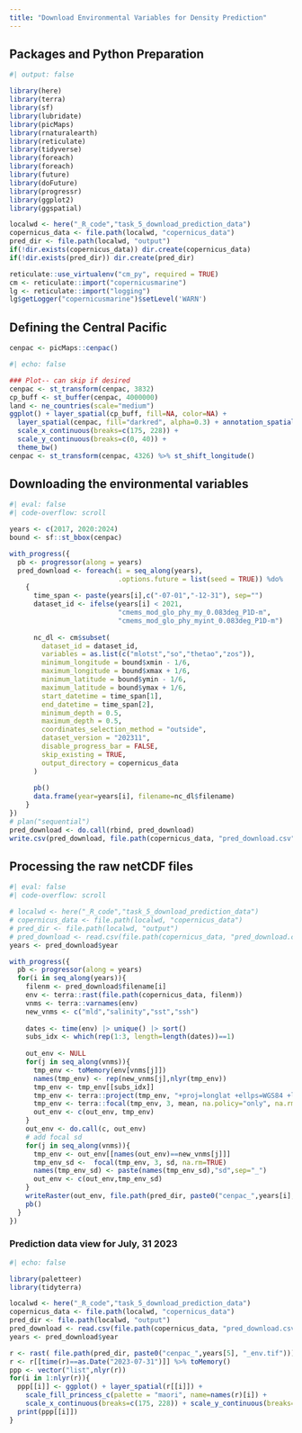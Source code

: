 ```yaml
---
title: "Download Environmental Variables for Density Prediction"
---
```


## Packages and Python Preparation

```r
#| output: false

library(here)
library(terra)
library(sf)
library(lubridate)
library(picMaps)
library(rnaturalearth)
library(reticulate) 
library(tidyverse)
library(foreach)
library(foreach)
library(future)
library(doFuture)
library(progressr)
library(ggplot2)
library(ggspatial)

localwd <- here("_R_code","task_5_download_prediction_data")
copernicus_data <- file.path(localwd, "copernicus_data")
pred_dir <- file.path(localwd, "output")
if(!dir.exists(copernicus_data)) dir.create(copernicus_data)
if(!dir.exists(pred_dir)) dir.create(pred_dir)

reticulate::use_virtualenv("cm_py", required = TRUE)
cm <- reticulate::import("copernicusmarine")
lg <- reticulate::import("logging")
lg$getLogger("copernicusmarine")$setLevel('WARN')
```

## Defining the Central Pacific

```r
cenpac <- picMaps::cenpac()
```

```r
#| echo: false

### Plot-- can skip if desired
cenpac <- st_transform(cenpac, 3832)
cp_buff <- st_buffer(cenpac, 4000000)
land <- ne_countries(scale="medium")
ggplot() + layer_spatial(cp_buff, fill=NA, color=NA) + 
  layer_spatial(cenpac, fill="darkred", alpha=0.3) + annotation_spatial(land) +
  scale_x_continuous(breaks=c(175, 228)) +
  scale_y_continuous(breaks=c(0, 40)) +
  theme_bw()
cenpac <- st_transform(cenpac, 4326) %>% st_shift_longitude()
```

## Downloading the environmental variables

```r
#| eval: false
#| code-overflow: scroll

years <- c(2017, 2020:2024)
bound <- sf::st_bbox(cenpac) 

with_progress({
  pb <- progressor(along = years) 
  pred_download <- foreach(i = seq_along(years), 
                           .options.future = list(seed = TRUE)) %do% 
    {
      time_span <- paste(years[i],c("-07-01","-12-31"), sep="")
      dataset_id <- ifelse(years[i] < 2021,
                           "cmems_mod_glo_phy_my_0.083deg_P1D-m",
                           "cmems_mod_glo_phy_myint_0.083deg_P1D-m")
      
      nc_dl <- cm$subset(
        dataset_id = dataset_id,
        variables = as.list(c("mlotst","so","thetao","zos")),
        minimum_longitude = bound$xmin - 1/6,
        maximum_longitude = bound$xmax + 1/6,
        minimum_latitude = bound$ymin - 1/6,
        maximum_latitude = bound$ymax + 1/6,
        start_datetime = time_span[1], 
        end_datetime = time_span[2], 
        minimum_depth = 0.5,
        maximum_depth = 0.5,
        coordinates_selection_method = "outside",
        dataset_version = "202311",
        disable_progress_bar = FALSE,
        skip_existing = TRUE,
        output_directory = copernicus_data
      )
      
      pb()
      data.frame(year=years[i], filename=nc_dl$filename)
    }
}) 
# plan("sequential")
pred_download <- do.call(rbind, pred_download)
write.csv(pred_download, file.path(copernicus_data, "pred_download.csv"), row.names = FALSE)
```

## Processing the raw netCDF files

```r
#| eval: false
#| code-overflow: scroll

# localwd <- here("_R_code","task_5_download_prediction_data")
# copernicus_data <- file.path(localwd, "copernicus_data")
# pred_dir <- file.path(localwd, "output")
# pred_download <- read.csv(file.path(copernicus_data, "pred_download.csv"))
years <- pred_download$year

with_progress({
  pb <- progressor(along = years) 
  for(i in seq_along(years)){
    filenm <- pred_download$filename[i]
    env <- terra::rast(file.path(copernicus_data, filenm))
    vnms <- terra::varnames(env) 
    new_vnms <- c("mld","salinity","sst","ssh")
    
    dates <- time(env) |> unique() |> sort()
    subs_idx <- which(rep(1:3, length=length(dates))==1)
    
    out_env <- NULL
    for(j in seq_along(vnms)){
      tmp_env <- toMemory(env[vnms[j]])
      names(tmp_env) <- rep(new_vnms[j],nlyr(tmp_env))
      tmp_env <- tmp_env[[subs_idx]]
      tmp_env <- terra::project(tmp_env, "+proj=longlat +ellps=WGS84 +lon_wrap=180 +datum=WGS84 +no_defs")
      tmp_env <- terra::focal(tmp_env, 3, mean, na.policy="only", na.rm=TRUE) # Make sure there are no cells with missing data
      out_env <- c(out_env, tmp_env)
    }
    out_env <- do.call(c, out_env)
    # add focal sd
    for(j in seq_along(vnms)){
      tmp_env <- out_env[[names(out_env)==new_vnms[j]]]
      tmp_env_sd <-  focal(tmp_env, 3, sd, na.rm=TRUE)
      names(tmp_env_sd) <- paste(names(tmp_env_sd),"sd",sep="_")
      out_env <- c(out_env,tmp_env_sd)
    }
    writeRaster(out_env, file.path(pred_dir, paste0("cenpac_",years[i], "_env.tif")), overwrite=TRUE)
    pb()
  }
})
```

### Prediction data view for July, 31 2023

```r
#| echo: false

library(paletteer)
library(tidyterra)

localwd <- here("_R_code","task_5_download_prediction_data")
copernicus_data <- file.path(localwd, "copernicus_data")
pred_dir <- file.path(localwd, "output")
pred_download <- read.csv(file.path(copernicus_data, "pred_download.csv"))
years <- pred_download$year

r <- rast( file.path(pred_dir, paste0("cenpac_",years[5], "_env.tif")))
r <- r[[time(r)==as.Date("2023-07-31")]] %>% toMemory()
ppp <- vector("list",nlyr(r))
for(i in 1:nlyr(r)){
  ppp[[i]] <- ggplot() + layer_spatial(r[[i]]) + 
    scale_fill_princess_c(palette = "maori", name=names(r)[i]) + 
    scale_x_continuous(breaks=c(175, 228)) + scale_y_continuous(breaks=c(0, 40)) + theme_bw()
  print(ppp[[i]])
}
```